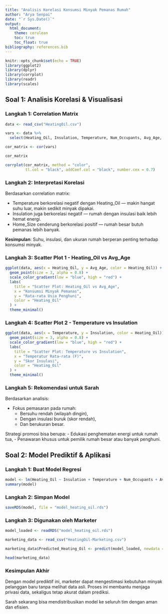```yaml
---
title: "Analisis Korelasi Konsumsi Minyak Pemanas Rumah"
author: "Arya Senpai"
date: "`r Sys.Date()`"
output:
  html_document:
    theme: cerulean
    toc: true
    toc_float: true
bibliography: references.bib
---
```



```r
knitr::opts_chunk$set(echo = TRUE)
library(ggplot2)
library(dplyr)
library(corrplot)
library(readr)
library(scales)
```

## Soal 1: Analisis Korelasi & Visualisasi

### Langkah 1: Correlation Matrix

```r
data <- read_csv("HeatingOil.csv")

vars <- data %>% 
  select(Heating_Oil, Insulation, Temperature, Num_Occupants, Avg_Age, Home_Size)

cor_matrix <- cor(vars)

cor_matrix

corrplot(cor_matrix, method = "color", 
         tl.col = "black", addCoef.col = "black", number.cex = 0.7)
```

### Langkah 2: Interpretasi Korelasi

Berdasarkan correlation matrix:

- Temperature berkorelasi negatif dengan Heating_Oil — makin hangat suhu luar, makin sedikit minyak dipakai.
- Insulation juga berkorelasi negatif — rumah dengan insulasi baik lebih hemat energi.
- Home_Size cenderung berkorelasi positif — rumah besar butuh pemanas lebih banyak.

**Kesimpulan**: Suhu, insulasi, dan ukuran rumah berperan penting terhadap konsumsi minyak.

### Langkah 3: Scatter Plot 1 - Heating_Oil vs Avg_Age

```r
ggplot(data, aes(x = Heating_Oil, y = Avg_Age, color = Heating_Oil)) +
  geom_point(size = 3, alpha = 0.8) +
  scale_color_gradient(low = "blue", high = "red") +
  labs(
    title = "Scatter Plot: Heating_Oil vs Avg_Age",
    x = "Konsumsi Minyak Pemanas",
    y = "Rata-rata Usia Penghuni",
    color = "Heating_Oil"
  ) +
  theme_minimal()
```

### Langkah 4: Scatter Plot 2 - Temperature vs Insulation

```r
ggplot(data, aes(x = Temperature, y = Insulation, color = Heating_Oil)) +
  geom_point(size = 3, alpha = 0.8) +
  scale_color_gradient(low = "blue", high = "red") +
  labs(
    title = "Scatter Plot: Temperature vs Insulation",
    x = "Temperatur Rata-rata (F)",
    y = "Skor Insulasi",
    color = "Heating_Oil"
  ) +
  theme_minimal()
```

### Langkah 5: Rekomendasi untuk Sarah

Berdasarkan analisis:

- Fokus pemasaran pada rumah:
  - Bersuhu rendah (wilayah dingin),
  - Dengan insulasi buruk (skor rendah),
  - Dan berukuran besar.

Strategi promosi bisa berupa:
- Edukasi penghematan energi untuk rumah tua,
- Penawaran khusus untuk pemilik rumah besar atau banyak penghuni.

## Soal 2: Model Prediktif & Aplikasi

### Langkah 1: Buat Model Regresi

```r
model <- lm(Heating_Oil ~ Insulation + Temperature + Num_Occupants + Avg_Age + Home_Size, data = data)
summary(model)
```

### Langkah 2: Simpan Model

```r
saveRDS(model, file = "model_heating_oil.rds")
```

### Langkah 3: Digunakan oleh Marketer

```r
model_loaded <- readRDS("model_heating_oil.rds")

marketing_data <- read_csv("HeatingOil-Marketing.csv")

marketing_data$Predicted_Heating_Oil <- predict(model_loaded, newdata = marketing_data)

head(marketing_data)
```

### Kesimpulan Akhir

Dengan model prediktif ini, marketer dapat mengestimasi kebutuhan minyak pelanggan baru tanpa melihat data asli. Proses ini membantu menjaga privasi data, sekaligus tetap akurat dalam prediksi.

Sarah sekarang bisa mendistribusikan model ke seluruh tim dengan aman dan efisien.